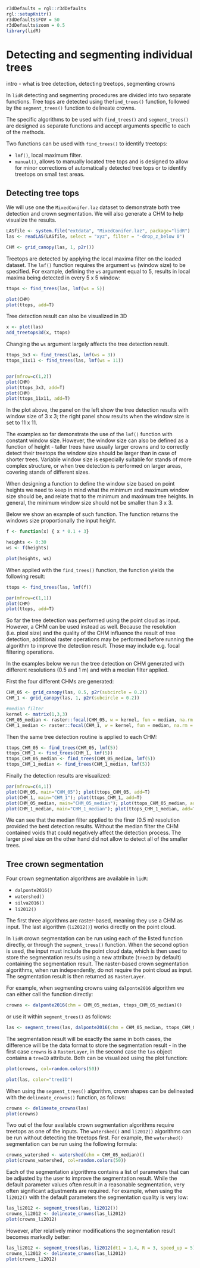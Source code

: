 ```r
r3dDefaults = rgl::r3dDefaults
rgl::setupKnitr()
r3dDefaults$FOV = 50
r3dDefaults$zoom = 0.5
library(lidR)

```


# Detecting and segmenting individual trees {#itd}

intro - what is tree detection, detecting treetops, segmenting crowns

In `lidR` detecting and segmenting procedures are divided into two separate functions. Tree tops are detected using the`find_trees()` function, followed by the `segment_trees()` function to delineate crowns. 

The specific algorithms to be used with `find_trees()` and `segment_trees()` are designed as separate functions and accept arguments specific to each of the methods.

Two functions can be used with `find_trees()` to identify treetops:

- `lmf()`, local maximum filter. 
- `manual()`, allows to manually located tree tops and is designed to allow for minor corrections of automatically detected tree tops or to identify treetops on small test areas.


## Detecting tree tops 

We will use one the `MixedConifer.laz` dataset to demonstrate both tree detection and crown segmentation. We will also generate a CHM to help visualize the results. 

```r
LASfile <- system.file("extdata", "MixedConifer.laz", package="lidR")
las <- readLAS(LASfile, select = "xyz", filter = "-drop_z_below 0")

CHM <- grid_canopy(las, 1, p2r())
```

Treetops are detected by applying the local maxima filter on the loaded dataset. The `lmf()` function requires the argument `ws` (window size) to be specified. For example, defining the `ws` argument equal to 5, results in local maxima being detected in every 5 x 5 window:


```r
ttops <- find_trees(las, lmf(ws = 5))

plot(CHM)
plot(ttops, add=T)
```

Tree detection result can also be visualized in 3D

```r
x <- plot(las)
add_treetops3d(x, ttops)
```



Changing the `ws` argument largely affects the tree detection result. 

```r
ttops_3x3 <- find_trees(las, lmf(ws = 3))
ttops_11x11 <- find_trees(las, lmf(ws = 11))


par(mfrow=c(1,2))
plot(CHM)
plot(ttops_3x3, add=T)
plot(CHM)
plot(ttops_11x11, add=T)

```

In the plot above, the panel on the left show the tree detection results with window size of 3 x 3; the right panel show results when the window size is set to 11 x 11. 

The examples so far demonstrate the use of the `lmf()` function with constant window size. However, the window size can also be defined as a function of height - taller trees have usually larger crowns and to correctly detect their treetops the window size should be larger than in case of shorter trees. Variable window size is especially suitable for stands of more complex structure, or when tree detection is performed on larger areas, covering stands of different sizes. 

When designing a function to define the window size based on point heights we need to keep in mind what the minimum and maximum window size should be, and relate that to the minimum and maximum tree heights. In general, the minimum window size should not be smaller than 3 x 3. 

Below we show an example of such function. The function returns the windows size proportionally the input height. 

```r
f <- function(x) { x * 0.1 + 3}

heights <- 0:30
ws <- f(heights)

plot(heights, ws)
```

When applied with the `find_trees()` function, the function yields the following result:
```r
ttops <- find_trees(las, lmf(f))

par(mfrow=c(1,1))
plot(CHM)
plot(ttops, add=T)
```


So far the tree detection was performed using the point cloud as input. However, a CHM can be used instead as well. Because the resolution (i.e. pixel size) and the quality of the CHM influence the result of tree detection, additional raster operations may be performed before running the algorithm to improve the detection result. Those may include e.g. focal filtering operations.

In the examples below we run the tree detection on CHM generated with different resolutions (0.5 and 1 m) and with a median filter applied.

First the four different CHMs are generated:
```r
CHM_05 <- grid_canopy(las, 0.5, p2r(subcircle = 0.2))
CHM_1 <- grid_canopy(las, 1, p2r(subcircle = 0.2))

#median filter
kernel <- matrix(1,3,3)
CHM_05_median <- raster::focal(CHM_05, w = kernel, fun = median, na.rm = TRUE)
CHM_1_median <- raster::focal(CHM_1, w = kernel, fun = median, na.rm = TRUE)
```

Then the same tree detection routine is applied to each CHM:
```r
ttops_CHM_05 <- find_trees(CHM_05, lmf(5))
ttops_CHM_1 <- find_trees(CHM_1, lmf(5))
ttops_CHM_05_median <- find_trees(CHM_05_median, lmf(5))
ttops_CHM_1_median <- find_trees(CHM_1_median, lmf(5))
```

Finally the detection results are visualized:
```r
par(mfrow=c(4,1))
plot(CHM_05, main="CHM_05"); plot(ttops_CHM_05, add=T)
plot(CHM_1, main="CHM_1"); plot(ttops_CHM_1, add=T)
plot(CHM_05_median, main="CHM_05_median"); plot(ttops_CHM_05_median, add=T)
plot(CHM_1_median, main="CHM_1_median"); plot(ttops_CHM_1_median, add=T)
```
We can see that the median filter applied to the finer (0.5 m) resolution provided the best detection results. Without the median filter the CHM contained voids that could negatively affect the detection process. The larger pixel size on the other hand did not allow to detect all of the smaller trees.



## Tree crown segmentation


Four crown segmentation algorithms are available in `lidR`:

- `dalponte2016()`
- `watershed()`
- `silva2016()`
- `li2012()`

The first three algorithms are raster-based, meaning they use a CHM as input. The last algorithm (`li2012()`) works directly on the point cloud. 

In `lidR` crown segmentation can be run using each of the listed function directly, or through the `segment_trees()` function. When the second option is used, the input must include the point cloud data, which is then used to store the segmentation results using a new attribute (`treeID` by default) containing the segmentation result. The raster-based crown segmentation algorithms, when run independently, do not require the point cloud as input. The segmentation result is then returned as `RasterLayer`.

For example, when segmenting crowns using `dalponte2016` algorithm we can either call the function directly:
```r
crowns <- dalponte2016(chm = CHM_05_median, ttops_CHM_05_median)()
```
or use it within `segment_trees()` as follows:
```r
las <- segment_trees(las, dalponte2016(chm = CHM_05_median, ttops_CHM_05_median))
```

The segmentation result will be exactly the same in both cases, the difference will be the data format to store the segmentation result - in the first case `crowns` is a `RasterLayer`, in the second case the `las` object contains a `treeID` attribute. Both can be visualized using the plot function:

```r
plot(crowns, col=random.colors(50))
```
```r
plot(las, color="treeID")
```

When using the `segment_trees()` algorithm, crown shapes can be delineated with the `delineate_crowns()` function, as follows:

```r
crowns <- delineate_crowns(las)
plot(crowns)
```




Two out of the four available crown segmentation algorithms require treetops as one of the inputs. The `watershed()` and `li2012()` algorithms can be run without detecting the treetops first. For example, the `watershed()` segmentation can be run using the following formula:
```r
crowns_watershed <- watershed(chm = CHM_05_median)()
plot(crowns_watershed, col=random.colors(50))
```

Each of the segmentation algorithms contains a list of parameters that can be adjusted by the user to improve the segmentation result. While the default parameter values often result in a reasonable segmentation, very often significant adjustments are required. For example, when using the `li2012()` with the default parameters the segmentation quality is very low:

```r
las_li2012 <- segment_trees(las, li2012())
crowns_li2012 <- delineate_crowns(las_li2012)
plot(crowns_li2012)
```
However, after relatively minor modifications the segmentation result becomes markedly better:

```r
las_li2012 <- segment_trees(las, li2012(dt1 = 1.4, R = 3, speed_up = 5))
crowns_li2012 <- delineate_crowns(las_li2012)
plot(crowns_li2012)
```




